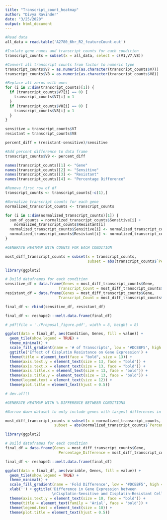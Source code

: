 ```yaml
---
title: "Transcript_count_heatmap"
author: "Divya Ravinder"
date: "3/25/2020"
output: html_document
---
```


```r
#Read data
all_data = read.table('A2780_6hr_R2_featureCount.out')

#Isolate gene names and transcript counts for each condition
transcript_counts = subset(x = all_data, select = c(V1,V7,V8))

#Convert all transcript counts from factor to numeric type
transcript_counts$V7 = as.numeric(as.character(transcript_counts$V7))
transcript_counts$V8 = as.numeric(as.character(transcript_counts$V8))

#Replace all zeros with ones
for (i in 2:dim(transcript_counts)[1]) {
  if (transcript_counts$V7[i] == 0) {
    transcript_counts$V7[i] = 1
  }
  if (transcript_counts$V8[i] == 0) {
    transcript_counts$V8[i] = 1
  }
}

sensitive = transcript_counts$V7
resistant = transcript_counts$V8

percent_diff = (resistant-sensitive)/sensitive

#Add percent difference to data frame
transcript_counts$V9 <- percent_diff

names(transcript_counts)[1] <- "Gene"
names(transcript_counts)[2] <- "Sensitive"
names(transcript_counts)[3] <- "Resistant"
names(transcript_counts)[4] <- "Percentage Difference"

#Remove first row of df
transcript_counts <- transcript_counts[-c(1),]

#Normalize transcript counts for each gene 
normalized_transcript_counts <- transcript_counts

for (i in 1:dim(normalized_transcript_counts)[1]) {
  sum_of_counts = normalized_transcript_counts$Sensitive[i] + 
    normalized_transcript_counts$Resistant[i]
  normalized_transcript_counts$Sensitive[i] <- normalized_transcript_counts$Sensitive[i]/sum_of_counts
  normalized_transcript_counts$Resistant[i] <- normalized_transcript_counts$Resistant[i]/sum_of_counts
}


```


```r
#GENERATE HEATMAP WITH COUNTS FOR EACH CONDITION

most_diff_transcript_counts = subset(x = transcript_counts, 
                                     subset = abs(transcript_counts$`Percentage Difference`) > 150)

library(ggplot2)

# Build dataframes for each condition
sensitive_df = data.frame(Genes = most_diff_transcript_counts$Gene, 
                        Transcript_Count = most_diff_transcript_counts$Sensitive, Condition = "Cisplatin-Sensitive")
resistant_df = data.frame(Genes = most_diff_transcript_counts$Gene, 
                        Transcript_Count = most_diff_transcript_counts$Resistant, Condition = "Cisplatin-Resistant")

final_df <- rbind(sensitive_df, resistant_df)

final_df <- reshape2:::melt.data.frame(final_df) 

# pdf(file = './Proposal_figure.pdf', width = 8, height = 8)

ggplot(data = final_df, aes(Condition, Genes, fill = value)) +
  geom_tile(show.legend = TRUE) + 
  theme_minimal() +
  scale_fill_gradient(name = '# of Transcripts', low = '#DCEBF5', high = "#16618E", trans = 'log') + 
  ggtitle('Effect of Cisplatin Resistance on Gene Expression') + 
  theme(title = element_text(face = "bold", size = 13)) + 
  theme(axis.text.y = element_text(size = 13, face = "bold")) + 
  theme(axis.text.x = element_text(size = 13, face = "bold")) + 
  theme(axis.title.x = element_text(size = 13, face = "bold")) +
  theme(axis.title.y = element_text(size = 13, face = "bold")) +
  theme(legend.text = element_text(size = 12)) + 
  theme(plot.title = element_text(hjust = 0.5))

# dev.off()
```


```r
#GENERATE HEATMAP WITH % DIFFERENCE BETWEEN CONDITIONS

#Narrow down dataset to only include genes with largest differences in expression between conditions

most_diff_transcript_counts = subset(x = normalized_transcript_counts, 
                      subset = abs(normalized_transcript_counts$`Percentage Difference`) > 300)

library(ggplot2)

# Build dataframes for each condition
final_df = data.frame(Genes = most_diff_transcript_counts$Gene, 
                        Percentage_Difference = most_diff_transcript_counts$`Percentage Difference`)

final_df <- reshape2:::melt.data.frame(final_df) 

ggplot(data = final_df, aes(variable, Genes, fill = value)) +
  geom_tile(show.legend = TRUE) + 
  theme_minimal() +
  scale_fill_gradient(name = 'Fold Difference', low = '#DCEBF5', high = "#16618E") + 
  xlab('') + ggtitle('Difference in Gene Expression between 
                     \nCisplatin-Sensitive and Cisplatin-Resistant Cells') + 
  theme(axis.text.y = element_text(size = 10, face = "bold")) + 
  theme(title = element_text(family = 'Arial', face = 'bold')) + 
  theme(legend.text = element_text(size = 10)) + 
  theme(plot.title = element_text(hjust = 0.5))
```

